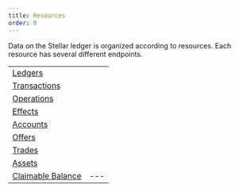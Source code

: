 ```yaml
---
title: Resources
order: 0
---
```



Data on the Stellar ledger is organized according to resources. Each resource has several different endpoints.

<MethodTable title="Resource Types">

|                                                    |     |
| -------------------------------------------------- | --- |
| [Ledgers](./ledgers/index.mdx)                     |     |
| [Transactions](./transactions/index.mdx)           |     |
| [Operations](./operations/index.mdx)               |     |
| [Effects](./effects/index.mdx)                     |     |
| [Accounts](./accounts/index.mdx)                   |     |
| [Offers](./offers/index.mdx)                       |     |
| [Trades](./trades/index.mdx)                       |     |
| [Assets](./assets/index.mdx)                       |     |
| [Claimable Balance](./claimable-balance/index.mdx) | --- | 

</MethodTable>
